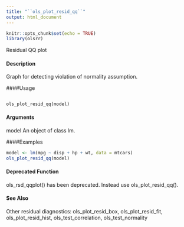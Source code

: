 ```yaml
---
title: "``ols_plot_resid_qq``"
output: html_document
---
```


```r
knitr::opts_chunk$set(echo = TRUE)
library(olsrr)
```

Residual QQ plot

#### Description 
 
Graph for detecting violation of normality assumption.

####Usage 
<pre><code>
ols_plot_resid_qq(model)
</code></pre>

#### Arguments 
 
model An object of class lm.

####Examples 

```r
model <- lm(mpg ~ disp + hp + wt, data = mtcars)
ols_plot_resid_qq(model)
```
#### Deprecated Function
ols_rsd_qqplot() has been deprecated. Instead use ols_plot_resid_qq().

#### See Also 

Other residual diagnostics: ols_plot_resid_box, ols_plot_resid_fit, ols_plot_resid_hist,
ols_test_correlation, ols_test_normality
